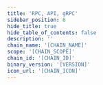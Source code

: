 ```yaml
---
title: 'RPC, API, gRPC'
sidebar_position: 6
hide_title: true
hide_table_of_contents: false
description: ''
chain_name: '[CHAIN_NAME]'
scope: '[CHAIN_SCOPE]'
chain_id: '[CHAIN_ID]'
binary_version: '[VERSION]'
icon_url: '[CHAIN_ICON]'
---
```



<PageTitle
  iconUrl="img/[CHAIN_ICON]"
  title="[CHAIN_NAME] Public Endpoints"
  chainId="[CHAIN_ID]"
  version="[VERSION]"
/>

<Endpoints
  api="[ENDPOINT_API]"
  rpc="[ENDPOINT_RPC]"
  grpc="[ENDPOINT_GRPC]"
  jsonRpc="[ENDPOINT_JRPC]"
/>
